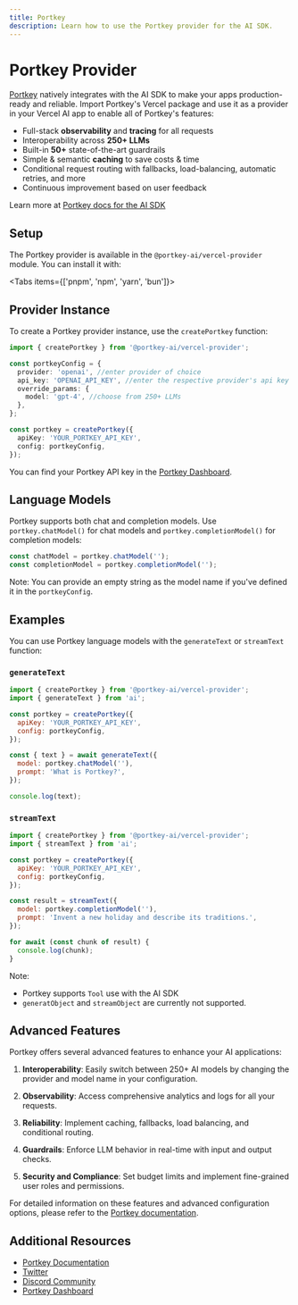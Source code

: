 ---
title: Portkey
description: Learn how to use the Portkey provider for the AI SDK.
---

# Portkey Provider

[Portkey](https://portkey.ai/?utm_source=vercel&utm_medium=docs&utm_campaign=integration) natively integrates with the AI SDK to make your apps production-ready and reliable. Import Portkey's Vercel package and use it as a provider in your Vercel AI app to enable all of Portkey's features:

- Full-stack **observability** and **tracing** for all requests
- Interoperability across **250+ LLMs**
- Built-in **50+** state-of-the-art guardrails
- Simple & semantic **caching** to save costs & time
- Conditional request routing with fallbacks, load-balancing, automatic retries, and more
- Continuous improvement based on user feedback

Learn more at [Portkey docs for the AI SDK](https://docs.portkey.ai/docs/integrations/libraries/vercel)

## Setup

The Portkey provider is available in the `@portkey-ai/vercel-provider` module. You can install it with:

<Tabs items={['pnpm', 'npm', 'yarn', 'bun']}>
  <Tab>
    <Snippet text="pnpm add @portkey-ai/vercel-provider" dark />
  </Tab>
  <Tab>
    <Snippet text="npm install @portkey-ai/vercel-provider" dark />
  </Tab>
  <Tab>
    <Snippet text="yarn add @portkey-ai/vercel-provider" dark />
  </Tab>

  <Tab>
    <Snippet text="bun add @portkey-ai/vercel-provider" dark />
  </Tab>
</Tabs>

## Provider Instance

To create a Portkey provider instance, use the `createPortkey` function:

```typescript
import { createPortkey } from '@portkey-ai/vercel-provider';

const portkeyConfig = {
  provider: 'openai', //enter provider of choice
  api_key: 'OPENAI_API_KEY', //enter the respective provider's api key
  override_params: {
    model: 'gpt-4', //choose from 250+ LLMs
  },
};

const portkey = createPortkey({
  apiKey: 'YOUR_PORTKEY_API_KEY',
  config: portkeyConfig,
});
```

You can find your Portkey API key in the [Portkey Dashboard](https://app.portkey.ai).

## Language Models

Portkey supports both chat and completion models. Use `portkey.chatModel()` for chat models and `portkey.completionModel()` for completion models:

```typescript
const chatModel = portkey.chatModel('');
const completionModel = portkey.completionModel('');
```

Note: You can provide an empty string as the model name if you've defined it in the `portkeyConfig`.

## Examples

You can use Portkey language models with the `generateText` or `streamText` function:

### `generateText`

```javascript
import { createPortkey } from '@portkey-ai/vercel-provider';
import { generateText } from 'ai';

const portkey = createPortkey({
  apiKey: 'YOUR_PORTKEY_API_KEY',
  config: portkeyConfig,
});

const { text } = await generateText({
  model: portkey.chatModel(''),
  prompt: 'What is Portkey?',
});

console.log(text);
```

### `streamText`

```javascript
import { createPortkey } from '@portkey-ai/vercel-provider';
import { streamText } from 'ai';

const portkey = createPortkey({
  apiKey: 'YOUR_PORTKEY_API_KEY',
  config: portkeyConfig,
});

const result = streamText({
  model: portkey.completionModel(''),
  prompt: 'Invent a new holiday and describe its traditions.',
});

for await (const chunk of result) {
  console.log(chunk);
}
```

Note:

- Portkey supports `Tool` use with the AI SDK
- `generatObject` and `streamObject` are currently not supported.

## Advanced Features

Portkey offers several advanced features to enhance your AI applications:

1. **Interoperability**: Easily switch between 250+ AI models by changing the provider and model name in your configuration.

2. **Observability**: Access comprehensive analytics and logs for all your requests.

3. **Reliability**: Implement caching, fallbacks, load balancing, and conditional routing.

4. **Guardrails**: Enforce LLM behavior in real-time with input and output checks.

5. **Security and Compliance**: Set budget limits and implement fine-grained user roles and permissions.

For detailed information on these features and advanced configuration options, please refer to the [Portkey documentation](https://docs.portkey.ai/docs/integrations/libraries/vercel).

## Additional Resources

- [Portkey Documentation](https://docs.portkey.ai/docs/integrations/libraries/vercel)
- [Twitter](https://twitter.com/portkeyai)
- [Discord Community](https://discord.gg/JHPt4C7r)
- [Portkey Dashboard](https://app.portkey.ai)
